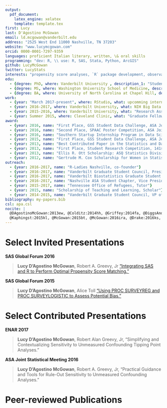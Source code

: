 ```yaml
---
output:
  pdf_document:
    latex_engine: xelatex
    template: template.tex
first: Lucy
last: D'Agostino McGowan
email: ld.mcgowan@vanderbilt.edu
address: "2525 West End 11000 Nashville, TN 37203"
website: "www.lucymcgowan.com"
orcid: 0000-0001-7297-9359
languages: proficient Italian literary, written, \& oral skills 
programming: "dev: R, \\ use: R, SAS, Stata, Python, ArcGIS" 
github: LucyMcGowan
twitter: LucyStats
interests: "propensity score analyses, `R` package development, observational study methods, predictive modeling, large-scale inference, disparities research, community-based participatory research"
edu:
  - {degree: PhD, where: Vanderbilt University , description_1: "Student in Biostatistics, GPA 3.95" }
  - {degree: MS, where: Washington University School of Medicine, description_1: "in Biostatistics, December 2013, GPA 3.88 ", description_2: "Thesis: *Quantitative Assessment of the Community Research Fellows Training Program*"}
  - {degree: BA, where: University of North Carolina at Chapel Hill, description_1: "with Distinction and Highest Honors", description_2: "Religious Studies: GPA 3.92 Romance Languages: GPA 3.86"}
work:
  - {year: "March 2017-present", where: RStudio, what: upcomming internship under Jenny Bryan}
  - {year: 2016-2017, where: Vanderbilt University, what: NIH Big Data to Knowledge Training Fellow}
  - {year: 2015-2016, where: Vanderbilt University, what: "Research Assistant, Department of Biostatistics and Veteran Affairs"}
  - {year: Summer 2015, where: Cleveland Clinic, what: "Graduate Fellow, Department of Quantitative Health Sciences"}
award:
  - {year: 2016, name: "First Place, GSS Student Data Challenge, ASA Joint Statistical Meeting"}
  - {year: 2016, name: "Second Place, SPAAC Poster Competition, ASA Joint Statistical Meeting"}
  - {year: 2016, name: "Southern Startup Internship Program in Data Science (South BDHub)"}
  - {year: 2015, name: "First Place, GSS Student Data Challenge, ASA Joint Statistical Meeting"}
  - {year: 2013, name: "Best Contributed Paper in the Statistics and Data Analysis SAS Global Forum"}
  - {year: 2013, name: "First Place, Student Research Competition, 141st APHA Annual Meeting"}
  - {year: 2013, name: "Ellis R. Ott Scholarship: ASQ Statistics Division"}
  - {year: 2012, name: "Gertrude M. Cox Scholarship for Women in Statistics Honorable Mention"}
outreach: 
  - {year: 2016-2017, name: "R-Ladies Nashville, co-founder"}
  - {year: 2016-2017, name: "Vanderbilt Graduate Student Council, President"}
  - {year: 2016-2017, name: "Vanderbilt Biostatistics Graduate Student Association, Vice President"}
  - {year: 2016-2017, name: "Nashville ASA Student Chapter, Vice President"}
  - {year: 2015-2017, name: "Tennessee Office of Refugees, Tutor"}
  - {year: 2015, name: "Scholarship of Teaching and Learning, Scholar"}
  - {year: 2014-2015, name: "Vanderbilt Graduate Student Council, VP of Social Affairs"}
bibliography: my-papers.bib
csl: apa.csl
nocite: |
  @DAgostinoMcGowan:2013ew, @Colditz:2014hh, @Griffey:2014fa, @DiggsAndrews:2014fb, @Fisher:2014jt,
  @Kaphingst:2015kl, @McGowan:2015bt, @McGowan:2016ira, @Drake:2016ks, @Chen:2015ki
---
```


# Select Invited Presentations
\vspace{-0.5cm}

**SAS Global Forum 2016** \fn{Oral Presentation} 

> **Lucy D'Agostino McGowan**, Robert A. Greevy, Jr ["Integrating SAS and R to Perform Optimal Propensity Score Matching."](http://support.sas.com/resources/papers/proceedings16/11420-2016.pdf)

**SAS Global Forum 2015** \fn{Oral Presentation}  

> **Lucy D'Agostino McGowan**, Alice Toll ["Using PROC SURVEYREG and PROC SURVEYLOGISTIC to Assess Potential Bias."](http://support.sas.com/resources/papers/proceedings15/3320-2015.pdf)

# Select Contributed Presentations
\vspace{-0.5cm}
**ENAR 2017** \fn{Oral Presentation}  

> **Lucy D'Agostino McGowan**, Robert Alan Greevy, Jr, "Simplifying and Contextualizing Sensitivity to Unmeasured Confounding Tipping Point Analyses."

**ASA Joint Statistical Meeting 2016** \fn{Poster} 

> **Lucy D'Agostino McGowan**, Robert A. Greevy, Jr, "Practical Guidance and Tools for Rule-Out Sensitivity to Unmeasured Confounding Analyses."

# Peer-reviewed Publications 
\vspace{-0.5cm}